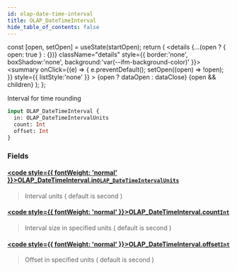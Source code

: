 ```yaml
---
id: olap-date-time-interval
title: OLAP_DateTimeInterval
hide_table_of_contents: false
---
```







  const [open, setOpen] = useState(startOpen);
  return (
    <details {...(open ? { open: true } : {})} className="details" style={{ border:'none', boxShadow:'none', background:'var(--ifm-background-color)' }}>
      <summary
        onClick={(e) => {
          e.preventDefault();
          setOpen((open) => !open);
        }}
        style={{ listStyle:'none' }}
      >
      {open ? dataOpen : dataClose}
      </summary>
      {open && children}
    </details>
  );
};




Interval for time rounding


```graphql
input OLAP_DateTimeInterval {
  in: OLAP_DateTimeIntervalUnits
  count: Int
  offset: Int
}
```




### Fields

#### [<code style={{ fontWeight: 'normal' }}>OLAP_DateTimeInterval.<b>in</b></code>](#)<Bullet />[`OLAP_DateTimeIntervalUnits`](/docs/graphql-reference/enums/olap-date-time-interval-units) <Badge class="secondary" text="enum"/>
> Interval units ( default is second )
> 

#### [<code style={{ fontWeight: 'normal' }}>OLAP_DateTimeInterval.<b>count</b></code>](#)<Bullet />[`Int`](/docs/graphql-reference/scalars/int) <Badge class="secondary" text="scalar"/>
> Interval size in specified units ( default is second )
> 

#### [<code style={{ fontWeight: 'normal' }}>OLAP_DateTimeInterval.<b>offset</b></code>](#)<Bullet />[`Int`](/docs/graphql-reference/scalars/int) <Badge class="secondary" text="scalar"/>
> Offset in specified units ( default is second )
> 



